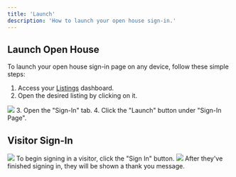 ```yaml
---
title: 'Launch'
description: 'How to launch your open house sign-in.'
---
```


## Launch Open House

To launch your open house sign-in page on any device, follow these simple steps:
1. Access your [Listings](https://app.listingopen.com/listings) dashboard.
2. Open the desired listing by clicking on it.
<img src="https://listingopen-photos.s3.us-east-2.amazonaws.com/guides/launch_oh_1.gif" />
3. Open the "Sign-In" tab.
4. Click the "Launch" button under "Sign-In Page".

## Visitor Sign-In

<img src="https://listingopen-photos.s3.us-east-2.amazonaws.com/guides/launch_oh_2.gif" />
To begin signing in a visitor, click the "Sign In" button.

<img src="https://listingopen-photos.s3.us-east-2.amazonaws.com/guides/launch_oh_3.gif" />
After they've finished signing in, they will be shown a thank you message.
